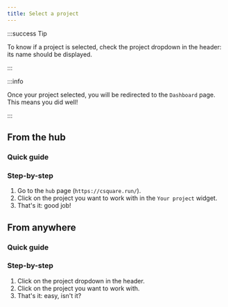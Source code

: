 ```yaml
---
title: Select a project
---
```



:::success Tip

To know if a project is selected, check the project dropdown in the header: its name should be displayed.

:::

:::info

Once your project selected, you will be redirected to the `Dashboard` page. This means you did well!

:::

## From the hub

### Quick guide

<VideoPlayer src="../../medias/webm/select-project-from-hub.webm" />

### Step-by-step

1. Go to the `hub` page (`https://csquare.run/`).
2. Click on the project you want to work with in the `Your project` widget.
3. That's it: good job!

## From anywhere

### Quick guide

<VideoPlayer src="../../medias/webm/select-project-from-hub.webm" />

### Step-by-step

1. Click on the project dropdown in the header.
2. Click on the project you want to work with.
3. That's it: easy, isn't it?